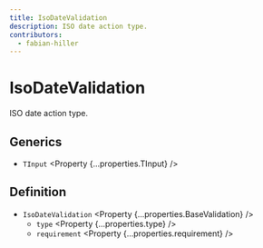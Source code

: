 ```yaml
---
title: IsoDateValidation
description: ISO date action type.
contributors:
  - fabian-hiller
---
```



# IsoDateValidation

ISO date action type.

## Generics

- `TInput` <Property {...properties.TInput} />

## Definition

- `IsoDateValidation` <Property {...properties.BaseValidation} />
  - `type` <Property {...properties.type} />
  - `requirement` <Property {...properties.requirement} />
